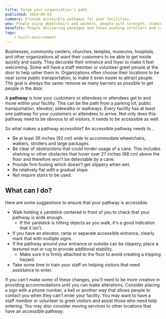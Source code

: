 ```yaml
---
title: Forge your organization's path.
published: 2024-04-03
summary: Provide accessible pathways for your facilities.
who: People using wheelchairs and walkers, people with strength, stamina, balance and coordination related disabilities.
benefits: People delivering packages and those pushing strollers and carts have a much easier time accessing the building.
tags:
    - built-environment
---
```



Businesses, community centers, churches, temples, museums, hospitals, and other organizations all want their customers to be able to get inside quickly and easily. They decorate their entrance and foyer to make it feel welcoming. Some will have a staff member or volunteer greet people at the door to help usher them in. Organizations often choose their locations to be near some public transportation, to make it even easier to attract people. The goal is always the same: remove as many barriers as possible to get people in the door.

A __pathway__ is how your customers or attendees or attendees get to and move within your facility. This can be the path from a parking lot, public transportation, elevator, sidewalks or walkways. Every facility has at least one pathway for your customers or attendees to arrive. Not only does this pathway need to be obvious to all visitors, it needs to be accessible as well.

So what makes a pathway accessible? An accessible pathway needs to...
- Be at least 36 inches (92 cm) wide to accommodate wheelchairs, walkers, strollers and large packages.
- Be clear of obstructions that could hinder usage of a cane. This includes shelving or other obstacles that hover over 27 inches (68 cm) above the floor and therefore won't be detectable by a cane.
- Provide firm footing which doesn't get slippery when wet.
- Be relatively flat with a gradual slope.
- Not require stairs to be used.

## What can I do?

Here are some suggestions to ensure that your pathway is accessible.

- Walk holding a yardstick centered in front of you to check that your pathway is wide enough.
    - If the yardstick is hitting objects as you walk, it's a good indication that it isn't.
- If you have an elevator, ramp or separate accessible entrance, clearly mark that with multiple signs.
- If the pathway around your entrance or outside can be slippery, place a textured mat or rug to provide additional stability.
    - Make sure it is firmly attached to the floor to avoid creating a tripping hazard.
- Take some time to train your staff on helping visitors that need assistance to enter.

If you can't make some of these changes, you'll need to be more creative in providing accommodations until you can make alterations. Consider placing a sign with a phone number, a bell or another way that allows people to contact you when they can't enter your facility. You may want to have a staff member or volunteer to greet visitors and assist those who need help entering. You may also consider moving services to other locations that have an accessible pathway.
